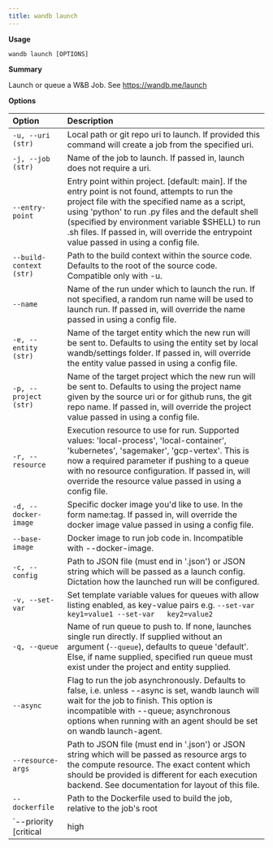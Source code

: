 ---
title: wandb launch
---

**Usage**

`wandb launch [OPTIONS]`

**Summary**

Launch or queue a W&B Job. See https://wandb.me/launch


**Options**

| **Option** | **Description** |
| :--- | :--- |
| `-u, --uri (str)` | Local path or git repo uri to launch. If   provided this command will create a job from the specified uri. |
| `-j, --job (str)` | Name of the job to launch. If passed in,   launch does not require a uri. |
| `--entry-point` | Entry point within project. [default: main].   If the entry point is not found, attempts to run the project file with the specified name   as a script, using 'python' to run .py files and the default shell (specified by   environment variable $SHELL) to run .sh files. If passed in, will override the   entrypoint value passed in using a config file. |
| `--build-context (str)` | Path to the build context within the source   code. Defaults to the root of the source code. Compatible only with -u. |
| `--name` | Name of the run under which to launch the   run. If not specified, a random run name will be used to launch run. If passed in,   will override the name passed in using a config file. |
| `-e, --entity (str)` | Name of the target entity which the new run   will be sent to. Defaults to using the entity set by local wandb/settings folder.   If passed in, will override the entity value passed in using a config file. |
| `-p, --project (str)` | Name of the target project which the new run   will be sent to. Defaults to using the project name given by the source uri or for   github runs, the git repo name. If passed in, will override the project value passed   in using a config file. |
| `-r, --resource` | Execution resource to use for run. Supported   values: 'local-process', 'local-container', 'kubernetes', 'sagemaker', 'gcp-vertex'.   This is now a required parameter if pushing to a queue with no resource configuration.   If passed in, will override the resource value passed in using a config file. |
| `-d, --docker-image` | Specific docker image you'd like to use. In the form name:tag. If passed in, will   override the docker image value passed in using a config file. |
| `--base-image` | Docker image to run job code in.   Incompatible with --docker-image. |
| `-c, --config` | Path to JSON file (must end in '.json') or   JSON string which will be passed as a launch config. Dictation how the launched run will   be configured. |
| `-v, --set-var` | Set template variable values for queues with   allow listing enabled, as key-value pairs e.g. `--set-var key1=value1 --set-var   key2=value2` |
| `-q, --queue` | Name of run queue to push to. If none,   launches single run directly. If supplied without an argument (`--queue`), defaults to   queue 'default'. Else, if name supplied, specified run queue must exist under the   project and entity supplied. |
| `--async` | Flag to run the job asynchronously. Defaults   to false, i.e. unless --async is set, wandb launch will wait for the job to finish. This   option is incompatible with --queue; asynchronous options when running with an   agent should be set on wandb launch-agent. |
| `--resource-args` | Path to JSON file (must end in '.json') or   JSON string which will be passed as resource args to the compute resource. The exact   content which should be provided is different for each execution backend. See   documentation for layout of this file. |
| `--dockerfile` | Path to the Dockerfile used to build the   job, relative to the job's root |
| `--priority [critical|high|medium|low]` | When --queue is passed, set the priority of the job. Launch jobs with higher priority   are served first.  The order, from highest to lowest priority, is: critical, high,   medium, low |



